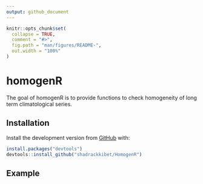 ```yaml
---
output: github_document
---
```


<!-- README.md is generated from README.Rmd. Please edit that file -->

```r
knitr::opts_chunk$set(
  collapse = TRUE,
  comment = "#>",
  fig.path = "man/figures/README-",
  out.width = "100%"
)
```

# homogenR

<!-- badges: start -->
<!-- badges: end -->

The goal of homogenR is to provide functions to check homogeneity of long term climatological series.

## Installation

Install the development version from [GitHub](https://github.com/shadrackkibet/HomogenR) with:

``` r
install.packages("devtools")
devtools::install_github("shadrackkibet/HomogenR")
```
## Example
